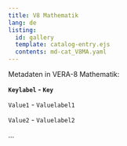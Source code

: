 ```yaml
---
title: V8 Mathematik
lang: de
listing:
  id: gallery
  template: catalog-entry.ejs
  contents: md-cat_V8MA.yaml
---
```

Metadaten in VERA-8 Mathematik:

**`Keylabel` - `Key`**

`Value1` - `Valuelabel1`

`Value2` - `Valuelabel2`

...


::: {#gallery}
:::

